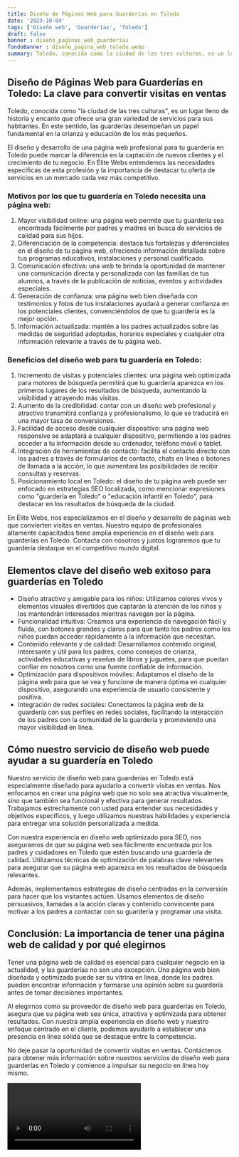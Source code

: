```yaml
---
title: Diseño de Páginas Web para Guarderías en Toledo
date: '2023-10-04'
tags: ['Diseño web', 'Guarderías', 'Toledo']
draft: false
banner : diseño_paginas_web_guarderías
fondoBanner : diseño_pagina_web_toledo.webp
summary: Toledo, conocida como la ciudad de las tres culturas, es un lugar lleno de historia y encanto que ofrece una gran variedad de servicios para sus habitantes. En este sentido, las guarderías desempeñan un papel fundamental en la crianza y educación de los más pequeños. 
---
```


## Diseño de Páginas Web para Guarderías en Toledo: La clave para convertir visitas en ventas

Toledo, conocida como "la ciudad de las tres culturas", es un lugar lleno de historia y encanto que ofrece una gran variedad de servicios para sus habitantes. En este sentido, las guarderías desempeñan un papel fundamental en la crianza y educación de los más pequeños. 

El diseño y desarrollo de una página web profesional para tu guardería en Toledo puede marcar la diferencia en la captación de nuevos clientes y el crecimiento de tu negocio. En Élite Webs entendemos las necesidades específicas de esta profesión y la importancia de destacar tu oferta de servicios en un mercado cada vez más competitivo. 

### Motivos por los que tu guardería en Toledo necesita una página web:

1. Mayor visibilidad online: una página web permite que tu guardería sea encontrada fácilmente por padres y madres en busca de servicios de calidad para sus hijos.
2. Diferenciación de la competencia: destaca tus fortalezas y diferenciales en el diseño de tu página web, ofreciendo información detallada sobre tus programas educativos, instalaciones y personal cualificado.
3. Comunicación efectiva: una web te brinda la oportunidad de mantener una comunicación directa y personalizada con las familias de tus alumnos, a través de la publicación de noticias, eventos y actividades especiales.
4. Generación de confianza: una página web bien diseñada con testimonios y fotos de tus instalaciones ayudará a generar confianza en los potenciales clientes, convenciéndolos de que tu guardería es la mejor opción.
5. Información actualizada: mantén a los padres actualizados sobre las medidas de seguridad adoptadas, horarios especiales y cualquier otra información relevante a través de tu página web.

### Beneficios del diseño web para tu guardería en Toledo:

1. Incremento de visitas y potenciales clientes: una página web optimizada para motores de búsqueda permitirá que tu guardería aparezca en los primeros lugares de los resultados de búsqueda, aumentando la visibilidad y atrayendo más visitas.
2. Aumento de la credibilidad: contar con un diseño web profesional y atractivo transmitirá confianza y profesionalismo, lo que se traducirá en una mayor tasa de conversiones.
3. Facilidad de acceso desde cualquier dispositivo: una página web responsive se adaptará a cualquier dispositivo, permitiendo a los padres acceder a tu información desde su ordenador, teléfono móvil o tablet.
4. Integración de herramientas de contacto: facilita el contacto directo con los padres a través de formularios de contacto, chats en línea o botones de llamada a la acción, lo que aumentará las posibilidades de recibir consultas y reservas.
5. Posicionamiento local en Toledo: el diseño de tu página web puede ser enfocado en estrategias SEO localizada, como mencionar expresiones como "guardería en Toledo" o "educación infantil en Toledo", para destacar en los resultados de búsqueda de la ciudad.

En Élite Webs, nos especializamos en el diseño y desarrollo de páginas web que convierten visitas en ventas. Nuestro equipo de profesionales altamente capacitados tiene amplia experiencia en el diseño web para guarderías en Toledo. Contacta con nosotros y juntos lograremos que tu guardería destaque en el competitivo mundo digital.

<GifSeo />

<Cta />

## Elementos clave del diseño web exitoso para guarderías en Toledo
- Diseño atractivo y amigable para los niños: Utilizamos colores vivos y elementos visuales divertidos que captarán la atención de los niños y los mantendrán interesados mientras navegan por la página.
- Funcionalidad intuitiva: Creamos una experiencia de navegación fácil y fluida, con botones grandes y claros para que tanto los padres como los niños puedan acceder rápidamente a la información que necesitan.
- Contenido relevante y de calidad: Desarrollamos contenido original, interesante y útil para los padres, como consejos de crianza, actividades educativas y reseñas de libros y juguetes, para que puedan confiar en nosotros como una fuente confiable de información.
- Optimización para dispositivos móviles: Adaptamos el diseño de la página web para que se vea y funcione de manera óptima en cualquier dispositivo, asegurando una experiencia de usuario consistente y positiva.
- Integración de redes sociales: Conectamos la página web de la guardería con sus perfiles en redes sociales, facilitando la interacción de los padres con la comunidad de la guardería y promoviendo una mayor visibilidad en línea.

## Cómo nuestro servicio de diseño web puede ayudar a su guardería en Toledo
Nuestro servicio de diseño web para guarderías en Toledo está especialmente diseñado para ayudarlo a convertir visitas en ventas. Nos enfocamos en crear una página web que no solo sea atractiva visualmente, sino que también sea funcional y efectiva para generar resultados. Trabajamos estrechamente con usted para entender sus necesidades y objetivos específicos, y luego utilizamos nuestras habilidades y experiencia para entregar una solución personalizada a medida.

Con nuestra experiencia en diseño web optimizado para SEO, nos aseguramos de que su página web sea fácilmente encontrada por los padres y cuidadores en Toledo que estén buscando una guardería de calidad. Utilizamos técnicas de optimización de palabras clave relevantes para asegurar que su página web aparezca en los resultados de búsqueda relevantes.

Además, implementamos estrategias de diseño centradas en la conversión para hacer que los visitantes actúen. Usamos elementos de diseño persuasivos, llamadas a la acción claras y contenido convincente para motivar a los padres a contactar con su guardería y programar una visita.

## Conclusión: La importancia de tener una página web de calidad y por qué elegirnos
Tener una página web de calidad es esencial para cualquier negocio en la actualidad, y las guarderías no son una excepción. Una página web bien diseñada y optimizada puede ser su vitrina en línea, donde los padres pueden encontrar información y formarse una opinión sobre su guardería antes de tomar decisiones importantes.

Al elegirnos como su proveedor de diseño web para guarderías en Toledo, asegura que su página web sea única, atractiva y optimizada para obtener resultados. Con nuestra amplia experiencia en diseño web y nuestro enfoque centrado en el cliente, podemos ayudarlo a establecer una presencia en línea sólida que se destaque entre la competencia.

No deje pasar la oportunidad de convertir visitas en ventas. Contáctenos para obtener más información sobre nuestros servicios de diseño web para guarderías en Toledo y comience a impulsar su negocio en línea hoy mismo.

<Video />

<CtaBot job='Guarderías' city='Toledo'/>

<Gmaps query='Toledo+españa+maps' />